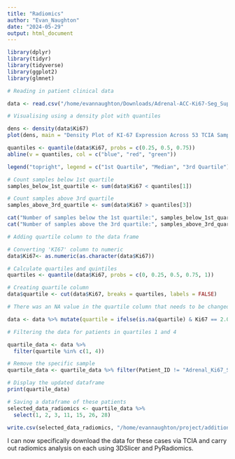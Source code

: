 ```yaml
---
title: "Radiomics"
author: "Evan_Naughton"
date: "2024-05-29"
output: html_document
---
```


```r
library(dplyr)
library(tidyr)
library(tidyverse)
library(ggplot2)
library(glmnet)
```

```r
# Reading in patient clinical data

data <- read.csv("/home/evannaughton/Downloads/Adrenal-ACC-Ki67-Seg_SupportingData.csv", header = T)
```

```r
# Visualising using a density plot with quantiles

dens <- density(data$Ki67)
plot(dens, main = "Density Plot of KI-67 Expression Across 53 TCIA Samples", xlab = "KI-67", ylab = "Density")

quantiles <- quantile(data$Ki67, probs = c(0.25, 0.5, 0.75))
abline(v = quantiles, col = c("blue", "red", "green"))

legend("topright", legend = c("1st Quartile", "Median", "3rd Quartile"), col = c("blue", "red", "green"), lty = 1)
```

```r
# Count samples below 1st quartile
samples_below_1st_quartile <- sum(data$Ki67 < quantiles[1])

# Count samples above 3rd quartile
samples_above_3rd_quartile <- sum(data$Ki67 > quantiles[3])

cat("Number of samples below the 1st quartile:", samples_below_1st_quartile, "\n")
cat("Number of samples above the 3rd quartile:", samples_above_3rd_quartile, "\n")
```

```r
# Adding quartile column to the data frame

# Converting 'KI67' column to numeric
data$Ki67<- as.numeric(as.character(data$Ki67))

# Calculate quartiles and quintiles
quartiles <- quantile(data$Ki67, probs = c(0, 0.25, 0.5, 0.75, 1))

# Creating quartile column
data$quartile <- cut(data$Ki67, breaks = quartiles, labels = FALSE)
```

```r
# There was an NA value in the quartile column that needs to be changed to 1

data <- data %>% mutate(quartile = ifelse(is.na(quartile) & Ki67 == 2.0, 1, quartile))
```

```r
# Filtering the data for patients in quartiles 1 and 4

quartile_data <- data %>% 
  filter(quartile %in% c(1, 4))

# Remove the specific sample
quartile_data <- quartile_data %>% filter(Patient_ID != "Adrenal_Ki67_Seg_025")

# Display the updated dataframe
print(quartile_data)
```

```r
# Saving a dataframe of these patients
selected_data_radiomics <- quartile_data %>%
  select(1, 2, 3, 11, 15, 26, 28)

write.csv(selected_data_radiomics, "/home/evannaughton/project/additional_dataframes_if_needed/selected_quartile_data_radiomics.csv")
```

I can now specifically download the data for these cases via TCIA and carry out radiomics analysis on each using 3DSlicer and PyRadiomics.

